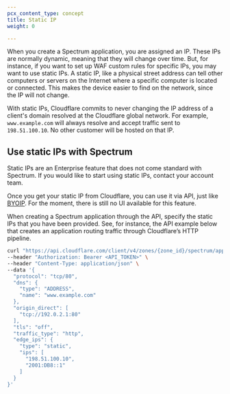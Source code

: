 ```yaml
---
pcx_content_type: concept
title: Static IP
weight: 0

---
```


When you create a Spectrum application, you are assigned an IP. These IPs are normally dynamic, meaning that they will change over time. But, for instance, if you want to set up WAF custom rules for specific IPs, you may want to use static IPs. A static IP, like a physical street address can tell other computers or servers on the Internet where a specific computer is located or connected. This makes the device easier to find on the network, since the IP will not change.

With static IPs, Cloudflare commits to never changing the IP address of a client's domain resolved at the Cloudflare global network. For example, `www.example.com` will always resolve and accept traffic sent to `198.51.100.10`. No other customer will be hosted on that IP.

## Use static IPs with Spectrum

Static IPs are an Enterprise feature that does not come standard with Spectrum. If you would like to start using static IPs, contact your account team.

Once you get your static IP from Cloudflare, you can use it via API, just like [BYOIP](/byoip/). For the moment, there is still no UI available for this feature.

When creating a Spectrum application through the API, specify the static IPs that you have been provided. See, for instance, the API example below that creates an application routing traffic through Cloudflare’s HTTP pipeline.

```bash
curl "https://api.cloudflare.com/client/v4/zones/{zone_id}/spectrum/apps" \
--header "Authorization: Bearer <API_TOKEN>" \
--header "Content-Type: application/json" \
--data '{
  "protocol": "tcp/80",
  "dns": {
    "type": "ADDRESS",
    "name": "www.example.com"
  },
  "origin_direct": [
    "tcp://192.0.2.1:80"
  ],
  "tls": "off",
  "traffic_type": "http",
  "edge_ips": {
    "type": "static",
    "ips": [
      "198.51.100.10",
      "2001:DB8::1"
    ]
  }
}'
```
